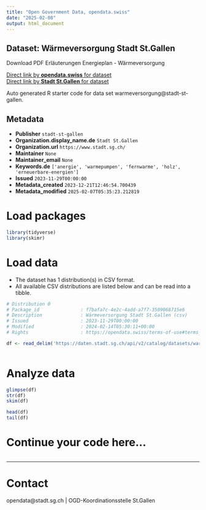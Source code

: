```yaml
---
title: "Open Government Data, opendata.swiss"
date: "2025-02-08"
output: html_document
---
```


## Dataset: Wärmeversorgung Stadt St.Gallen

Download PDF Erläuterungen Energieplan - Wärmeversorgung	

[Direct link by **opendata.swiss** for dataset](https://opendata.swiss/de/dataset/warmeversorgung)<br>
[Direct link by **Stadt St.Gallen** for dataset](https://daten.stadt.sg.ch/explore/dataset/warmeversorgung/)

Auto generated R starter code for data set warmeversorgung@stadt-st-gallen.

## Metadata

- **Publisher** `stadt-st-gallen`
- **Organization.display_name.de** `Stadt St.Gallen`
- **Organization.url** `https://www.stadt.sg.ch/`
- **Maintainer** `None`
- **Maintainer_email** `None`
- **Keywords.de** `['anergie', 'warmepumpen', 'fernwarme', 'holz', 'erneuerbare-energien']`
- **Issued** `2023-11-29T00:00:00`
- **Metadata_created** `2023-12-21T12:46:54.700439`
- **Metadata_modified** `2025-02-07T05:35:23.212819`


# Load packages

```r

library(tidyverse)
library(skimr)

```

# Load data

-   The dataset has 1 distribution(s) in CSV format.
-   All available CSV distributions are listed below and can be read into a tibble.

```r

# Distribution 0
# Package_id               : f7bafa7c-4e2c-4add-a7f7-3509068715e6
# Description              : Wärmeversorgung Stadt St.Gallen (csv)
# Issued                   : 2023-11-29T00:00:00
# Modified                 : 2024-02-14T05:30:11+00:00
# Rights                   : https://opendata.swiss/terms-of-use#terms_by

df <- read_delim('https://daten.stadt.sg.ch/api/v2/catalog/datasets/warmeversorgung/exports/csv?use_labels=true')



```

# Analyze data

```r

glimpse(df)
str(df)
skim(df)

head(df)
tail(df)

```

# Continue your code here...

```r

```

------------------------------------------------------------------------

# Contact

opendata@stadt.sg.ch | OGD-Koordinationsstelle St.Gallen
